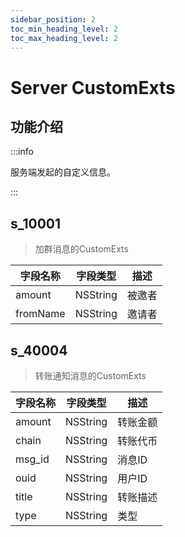 ```yaml
---
sidebar_position: 2
toc_min_heading_level: 2
toc_max_heading_level: 2
---
```


# Server CustomExts

## 功能介绍

:::info

服务端发起的自定义信息。

:::


## s_10001

> 加群消息的CustomExts


| 字段名称    | 字段类型  | 描述 |
| ---------- | -------- | ---- |
| amount     | NSString | 被邀者 |
| fromName   | NSString | 邀请者 |

## s_40004
> 转账通知消息的CustomExts

| 字段名称     | 字段类型   | 描述 |
| ------------| -------- | ---- |
| amount      | NSString | 转账金额 |
| chain       | NSString | 转账代币 |
| msg_id      | NSString | 消息ID |
| ouid        | NSString | 用户ID |
| title       | NSString | 转账描述 |
| type        | NSString | 类型 |